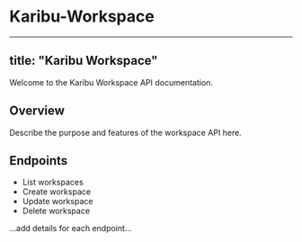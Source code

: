 # Karibu-Workspace

---
title: "Karibu Workspace"
---

Welcome to the Karibu Workspace API documentation.

## Overview

Describe the purpose and features of the workspace API here.

## Endpoints

- List workspaces
- Create workspace
- Update workspace
- Delete workspace

...add details for each endpoint...
